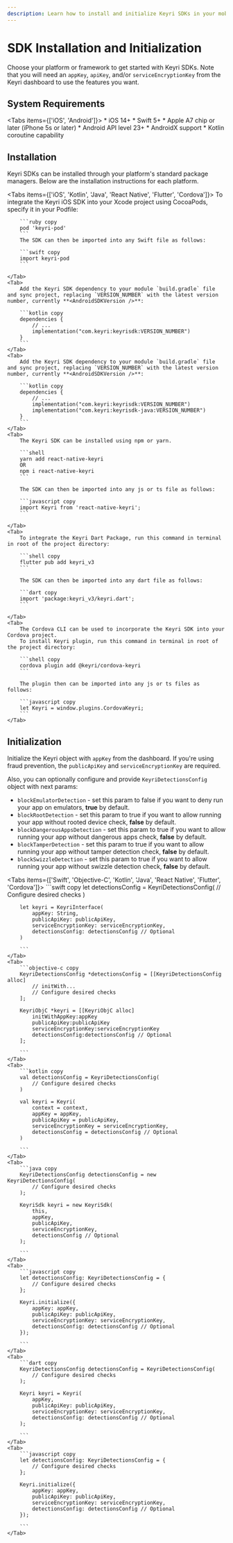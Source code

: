 ```yaml
---
description: Learn how to install and initialize Keyri SDKs in your mobile apps
---
```



# SDK Installation and Initialization

Choose your platform or framework to get started with Keyri SDKs. Note that you
will need an `appKey`, `apiKey`, and/or `serviceEncryptionKey` from the Keyri
dashboard to use the features you want.

## System Requirements

<Tabs items={['iOS', 'Android']}>
    <Tab>
        * iOS 14+
        * Swift 5+
        * Apple A7 chip or later (iPhone 5s or later)
    </Tab>
    <Tab>
        * Android API level 23+
        * AndroidX support
        * Kotlin coroutine capability
    </Tab>

</Tabs>

## Installation

Keyri SDKs can be installed through your platform's standard package managers.
Below are the installation instructions for each platform.

<Tabs items={['iOS', 'Kotlin', 'Java', 'React Native', 'Flutter', 'Cordova']}>
    <Tab>
        To integrate the Keyri iOS SDK into your Xcode project using CocoaPods, specify it in your Podfile:

        ```ruby copy
        pod 'keyri-pod'
        ```
        The SDK can then be imported into any Swift file as follows:

        ```swift copy
        import keyri-pod
        ```

    </Tab>
    <Tab>
        Add the Keyri SDK dependency to your module `build.gradle` file and sync project, replacing `VERSION_NUMBER` with the latest version number, currently **<AndroidSDKVersion />**:

        ```kotlin copy
        dependencies {
            // ...
            implementation("com.keyri:keyrisdk:VERSION_NUMBER")
        }
        ```
    </Tab>
    <Tab>
        Add the Keyri SDK dependency to your module `build.gradle` file and sync project, replacing `VERSION_NUMBER` with the latest version number, currently **<AndroidSDKVersion />**:

        ```kotlin copy
        dependencies {
            // ...
            implementation("com.keyri:keyrisdk:VERSION_NUMBER")
            implementation("com.keyri:keyrisdk-java:VERSION_NUMBER")
        }
        ```
    </Tab>
    <Tab>
        The Keyri SDK can be installed using npm or yarn.

        ```shell
        yarn add react-native-keyri
        OR
        npm i react-native-keyri
        ```

        The SDK can then be imported into any js or ts file as follows:

        ```javascript copy
        import Keyri from 'react-native-keyri';
        ```

    </Tab>
    <Tab>
        To integrate the Keyri Dart Package, run this command in terminal in root of the project directory:

        ```shell copy
        flutter pub add keyri_v3
        ```

        The SDK can then be imported into any dart file as follows:

        ```dart copy
        import 'package:keyri_v3/keyri.dart';
        ```

    </Tab>
    <Tab>
        The Cordova CLI can be used to incorporate the Keyri SDK into your Cordova project.
        To install Keyri plugin, run this command in terminal in root of the project directory:

        ```shell copy
        cordova plugin add @keyri/cordova-keyri
        ```

        The plugin then can be imported into any js or ts files as follows:

        ```javascript copy
        let Keyri = window.plugins.CordovaKeyri;
        ```
    </Tab>

</Tabs>

## Initialization

Initialize the Keyri object with `appKey` from the dashboard. If you're using fraud
prevention, the `publicApiKey` and `serviceEncryptionKey` are required.

Also, you can optionally configure and provide `KeyriDetectionsConfig` object with next params:

- `blockEmulatorDetection` - set this param to false if you want to deny run your app on emulators, **true** by default.
- `blockRootDetection` - set this param to true if you want to allow running your app without rooted device check, **false** by default.
- `blockDangerousAppsDetection` - set this param to true if you want to allow running your app without dangerous apps check, **false** by default.
- `blockTamperDetection` - set this param to true if you want to allow running your app without tamper detection check, **false** by default.
- `blockSwizzleDetection` - set this param to true if you want to allow running your app without swizzle detection check, **false** by default.

<Tabs items={['Swift', 'Objective-C', 'Kotlin', 'Java', 'React Native', 'Flutter', 'Cordova']}>
    <Tab>
        ```swift copy
        let detectionsConfig = KeyriDetectionsConfig(
            // Configure desired checks
        )

        let keyri = KeyriInterface(
            appKey: String,
            publicApiKey: publicApiKey,
            serviceEncryptionKey: serviceEncryptionKey,
            detectionsConfig: detectionsConfig // Optional
        )

        ```
    </Tab>
    <Tab>
        ```objective-c copy
        KeyriDetectionsConfig *detectionsConfig = [[KeyriDetectionsConfig alloc]
            // initWith...
            // Configure desired checks
        ];

        KeyriObjC *keyri = [[KeyriObjC alloc]
            initWithAppKey:appKey
            publicApiKey:publicApiKey
            serviceEncryptionKey:serviceEncryptionKey
            detectionsConfig:detectionsConfig // Optional
        ];

        ```
    </Tab>
    <Tab>
        ```kotlin copy
        val detectionsConfig = KeyriDetectionsConfig(
            // Configure desired checks
        )

        val keyri = Keyri(
            context = context,
            appKey = appKey,
            publicApiKey = publicApiKey,
            serviceEncryptionKey = serviceEncryptionKey,
            detectionsConfig = detectionsConfig // Optional
        )

        ```
    </Tab>
    <Tab>
        ```java copy
        KeyriDetectionsConfig detectionsConfig = new KeyriDetectionsConfig(
            // Configure desired checks
        );

        KeyriSdk keyri = new KeyriSdk(
            this,
            appKey,
            publicApiKey,
            serviceEncryptionKey,
            detectionsConfig // Optional
        );

        ```
    </Tab>
    <Tab>
        ```javascript copy
        let detectionsConfig: KeyriDetectionsConfig = {
            // Configure desired checks
        };

        Keyri.initialize({
            appKey: appKey,
            publicApiKey: publicApiKey,
            serviceEncryptionKey: serviceEncryptionKey,
            detectionsConfig: detectionsConfig // Optional
        });

        ```
    </Tab>
    <Tab>
        ```dart copy
        KeyriDetectionsConfig detectionsConfig = KeyriDetectionsConfig(
            // Configure desired checks
        );

        Keyri keyri = Keyri(
            appKey,
            publicApiKey: publicApiKey,
            serviceEncryptionKey: serviceEncryptionKey,
            detectionsConfig: detectionsConfig // Optional
        );

        ```
    </Tab>
    <Tab>
        ```javascript copy
        let detectionsConfig: KeyriDetectionsConfig = {
            // Configure desired checks
        };

        Keyri.initialize({
            appKey: appKey,
            publicApiKey: publicApiKey,
            serviceEncryptionKey: serviceEncryptionKey,
            detectionsConfig: detectionsConfig // Optional
        });

        ```
    </Tab>
</Tabs>
